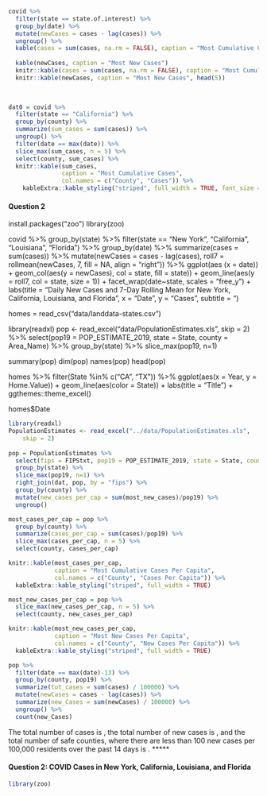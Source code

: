 

```r
covid %>% 
  filter(state == state.of.interest) %>% 
  group_by(date) %>% 
  mutate(newCases = cases - lag(cases)) %>% 
  ungroup() %>%   
  kable(cases = sum(cases, na.rm = FALSE), caption = "Most Cumulative Cases") %>% 
  
  kable(newCases, caption = "Most New Cases")
  knitr::kable(cases = sum(cases, na.rm = FALSE), caption = "Most Cumulative Cases", head(5))
  knitr::kable(newCases, caption = "Most New Cases", head(5))
  
  
```

```r
dat0 = covid %>% 
  filter(state == "California") %>% 
  group_by(county) %>% 
  summarize(sum_cases = sum(cases)) %>% 
  ungroup() %>% 
  filter(date == max(date)) %>% 
  slice_max(sum_cases, n = 5) %>% 
  select(county, sum_cases) %>% 
  knitr::kable(sum_cases,
               caption = "Most Cumulative Cases",
               col.names = c("County", "Cases")) %>% 
    kableExtra::kable_styling("striped", full_width = TRUE, font_size = 14)
``` 


#### Question 2

install.packages("zoo")
library(zoo)

covid %>% 
group_by(state) %>% 
filter(state == "New York", "California", "Louisiana", "Florida") %>% 
group_by(date) %>% 
summarize(cases = sum(cases)) %>% 
mutate(newCases = cases - lag(cases),
  roll7 = rollmean(newCases, 7, fill = NA, align = "right")) %>% 
  ggplot(aes (x = date)) +
  geom_col(aes(y = newCases), col = state, fill = state)) +
  geom_line(aes(y = roll7, col = state, size = 1)) +
  facet_wrap(date~state, scales = "free_y") +
  labs(title = "Daily New Cases and 7-Day Rolling Mean for New York, California, Louisiana, and Florida",
  x = "Date",
  y = "Cases",
  subtitle = ")
  
  



homes = read_csv("data/landdata-states.csv")

library(readxl)
pop <- read_excel("data/PopulationEstimates.xls", skip = 2) %>% 
  select(pop19 = POP_ESTIMATE_2019, state = State, county = Area_Name) %>% 
  group_by(state) %>% 
  slice_max(pop19, n=1)
  

summary(pop)
dim(pop)
names(pop)
head(pop)


homes %>% 
  filter(State %in% c("CA", "TX")) %>% 
  ggplot(aes(x = Year, y = Home.Value)) +
  geom_line(aes(color = State)) +
  labs(title = "Title") +
  ggthemes::theme_excel()
  
homes$Date




```r
library(readxl)
PopulationEstimates <- read_excel("../data/PopulationEstimates.xls", 
    skip = 2) 
  
pop = PopulationEstimates %>% 
  select(fips = FIPStxt, pop19 = POP_ESTIMATE_2019, state = State, county = Area_Name) %>% 
  group_by(state) %>% 
  slice_max(pop19, n=1) %>% 
  right_join(dat, pop, by = "fips") %>%  
  group_by(county) %>% 
  mutate(new_cases_per_cap = sum(most_new_cases)/pop19) %>% 
  ungroup()
```

```r
most_cases_per_cap = pop %>% 
  group_by(county) %>% 
  summarize(cases_per_cap = sum(cases)/pop19) %>% 
  slice_max(cases_per_cap, n = 5) %>% 
  select(county, cases_per_cap)

knitr::kable(most_cases_per_cap,
             caption = "Most Cumulative Cases Per Capita",
             col.names = c("County", "Cases Per Capita")) %>% 
  kableExtra::kable_styling("striped", full_width = TRUE)
```

```r
most_new_cases_per_cap = pop %>% 
  slice_max(new_cases_per_cap, n = 5) %>% 
  select(county, new_cases_per_cap)

knitr::kable(most_new_cases_per_cap,
             caption = "Most New Cases Per Capita",
             col.names = c("County", "New Cases Per Capita")) %>% 
  kableExtra::kable_styling("striped", full_width = TRUE)
```

```r
pop %>% 
  filter(date == max(date)-13) %>% 
  group_by(county, pop19) %>% 
  summarize(tot_cases = sum(cases) / 100000) %>% 
  mutate(newCases = cases - lag(cases)) %>% 
  summarize(new_Cases = sum(newCases) / 100000) %>% 
  ungroup() %>% 
  count(new_Cases)
```

The total number of cases is , the total number of new cases is , and the total number of safe counties, where there are less than 100 new cases per 100,000 residents over the past 14 days is .
*****

#### Question 2: COVID Cases in New York, California, Louisiana, and Florida

```r
library(zoo)

```


